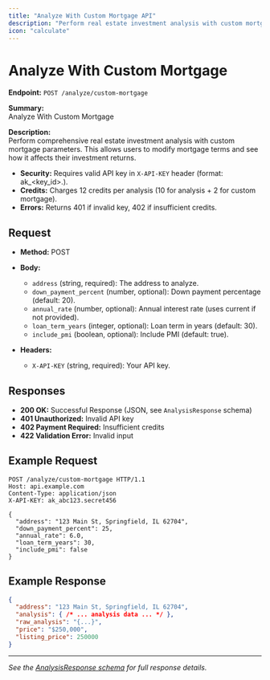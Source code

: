 ```yaml
---
title: "Analyze With Custom Mortgage API"
description: "Perform real estate investment analysis with custom mortgage parameters. Requires API key."
icon: "calculate"
---
```


# Analyze With Custom Mortgage

**Endpoint:** `POST /analyze/custom-mortgage`

**Summary:**  
Analyze With Custom Mortgage

**Description:**  
Perform comprehensive real estate investment analysis with custom mortgage parameters. This allows users to modify mortgage terms and see how it affects their investment returns.

- **Security:** Requires valid API key in `X-API-KEY` header (format: ak_<key_id>.<secret>).
- **Credits:** Charges 12 credits per analysis (10 for analysis + 2 for custom mortgage).
- **Errors:** Returns 401 if invalid key, 402 if insufficient credits.

## Request

- **Method:** POST
- **Body:**  
  - `address` (string, required): The address to analyze.
  - `down_payment_percent` (number, optional): Down payment percentage (default: 20).
  - `annual_rate` (number, optional): Annual interest rate (uses current if not provided).
  - `loan_term_years` (integer, optional): Loan term in years (default: 30).
  - `include_pmi` (boolean, optional): Include PMI (default: true).

- **Headers:**
  - `X-API-KEY` (string, required): Your API key.

## Responses

- **200 OK:** Successful Response (JSON, see `AnalysisResponse` schema)
- **401 Unauthorized:** Invalid API key
- **402 Payment Required:** Insufficient credits
- **422 Validation Error:** Invalid input

## Example Request

```http
POST /analyze/custom-mortgage HTTP/1.1
Host: api.example.com
Content-Type: application/json
X-API-KEY: ak_abc123.secret456

{
  "address": "123 Main St, Springfield, IL 62704",
  "down_payment_percent": 25,
  "annual_rate": 6.0,
  "loan_term_years": 30,
  "include_pmi": false
}
```

## Example Response

```json
{
  "address": "123 Main St, Springfield, IL 62704",
  "analysis": { /* ... analysis data ... */ },
  "raw_analysis": "{...}",
  "price": "$250,000",
  "listing_price": 250000
}
```

---
*See the [AnalysisResponse schema](./analyze-response.mdx) for full response details.*